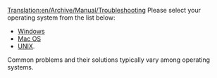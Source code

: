 [[Translation:en/Archive/Manual/Troubleshooting]]
{{en/Manual/Navigation}}
Please select your operating system from the list below:

* [[en/Archive/Manual/Troubleshooting Windows|Windows]]
* [[en/Problem/Mac|Mac OS]]
* [[en/Archive/Manual/Troubleshooting Unix|UNIX]].

Common problems and their solutions typically vary among operating systems.